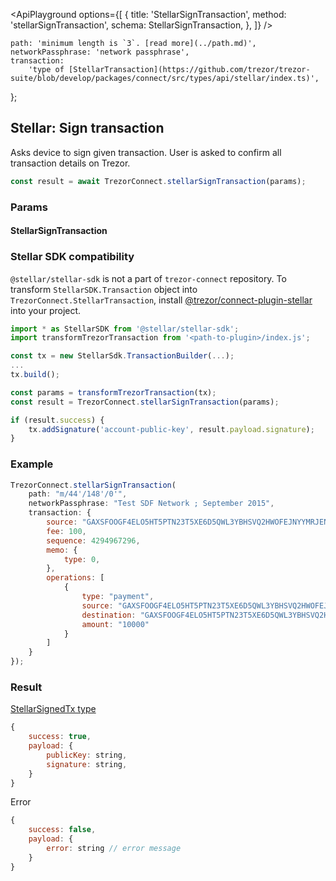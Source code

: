 

<ApiPlayground
    options={[
        {
            title: 'StellarSignTransaction',
            method: 'stellarSignTransaction',
            schema: StellarSignTransaction,
        },
    ]}
/>

    path: 'minimum length is `3`. [read more](../path.md)',
    networkPassphrase: 'network passphrase',
    transaction:
        'type of [StellarTransaction](https://github.com/trezor/trezor-suite/blob/develop/packages/connect/src/types/api/stellar/index.ts)',
};

## Stellar: Sign transaction

Asks device to sign given transaction. User is asked to confirm all transaction
details on Trezor.

```javascript
const result = await TrezorConnect.stellarSignTransaction(params);
```

### Params

#### StellarSignTransaction

<ParamsTable schema={StellarSignTransaction} descriptions={paramDescriptions} />

### Stellar SDK compatibility

`@stellar/stellar-sdk` is not a part of `trezor-connect` repository.
To transform `StellarSDK.Transaction` object into `TrezorConnect.StellarTransaction`, install [@trezor/connect-plugin-stellar](https://github.com/trezor/trezor-suite/tree/develop/packages/connect-plugin-stellar) into your project.

```javascript
import * as StellarSDK from '@stellar/stellar-sdk';
import transformTrezorTransaction from '<path-to-plugin>/index.js';

const tx = new StellarSdk.TransactionBuilder(...);
...
tx.build();

const params = transformTrezorTransaction(tx);
const result = TrezorConnect.stellarSignTransaction(params);

if (result.success) {
    tx.addSignature('account-public-key', result.payload.signature);
}
```

### Example

```javascript
TrezorConnect.stellarSignTransaction(
    path: "m/44'/148'/0'",
    networkPassphrase: "Test SDF Network ; September 2015",
    transaction: {
        source: "GAXSFOOGF4ELO5HT5PTN23T5XE6D5QWL3YBHSVQ2HWOFEJNYYMRJENBV",
        fee: 100,
        sequence: 4294967296,
        memo: {
            type: 0,
        },
        operations: [
            {
                type: "payment",
                source: "GAXSFOOGF4ELO5HT5PTN23T5XE6D5QWL3YBHSVQ2HWOFEJNYYMRJENBV",
                destination: "GAXSFOOGF4ELO5HT5PTN23T5XE6D5QWL3YBHSVQ2HWOFEJNYYMRJENBV",
                amount: "10000"
            }
        ]
    }
});
```

### Result

[StellarSignedTx type](https://github.com/trezor/trezor-suite/blob/develop/packages/connect/src/types/api/stellar/index.ts)

```javascript
{
    success: true,
    payload: {
        publicKey: string,
        signature: string,
    }
}
```

Error

```javascript
{
    success: false,
    payload: {
        error: string // error message
    }
}
```
